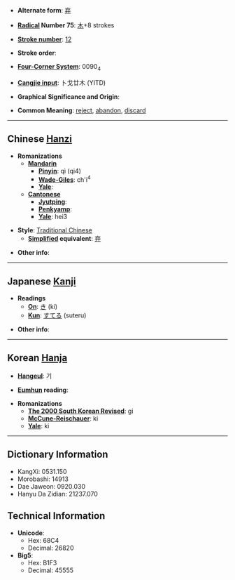 * '''Alternate form''': [[弃]]

* '''[[Wiktionary:Chinese radical index| Radical]] Number 75''': [[Wiktionary:Chinese radical index 木|木]]+8 strokes

* '''[[Wiktionary:Chinese total strokes index|Stroke number]]''': [[Wiktionary:Chinese total strokes index 12|12]]

* '''Stroke order''': 

* '''[[Wiktionary:Chinese four corner index|Four-Corner System]]''': 0090<sub>4</sub>

* '''[[Wiktionary:Chinese Cangjie index|Cangjie input]]''': 卜戈廿木 (YITD)

* '''Graphical Significance and Origin''': 

* '''Common Meaning''': [[reject]], [[abandon]], [[discard]]

----

== Chinese [[Hanzi]] ==

* '''Romanizations'''
** '''[[Mandarin]]'''
*** '''[[Pinyin]]''': qì (qi4)
*** '''[[Wade-Giles]]''': ch'i<sup>4</sup>
*** '''[[Yale]]''': 
** '''[[Cantonese]]'''
*** '''[[Jyutping]]''':
*** '''[[Penkyamp]]''': 
*** '''[[Yale]]''': hei3

* '''Style''': [[Traditional Chinese]] 
** '''[[Simplified Chinese|Simplified]] equivalent''': [[弃]]

* '''Other info''': 

----

== Japanese [[Kanji]] ==

* '''Readings'''
** '''[[On]]''': [[き]] (ki)
** '''[[Kun]]''': [[すてる]] (suteru)

* '''Other info''':  

----

== Korean [[Hanja]] ==

* '''[[Hangeul]]''': 기

* '''[[Eumhun]] reading''': 

* '''Romanizations'''
** '''[[The 2000 South Korean Revised Romanization|The 2000 South Korean Revised]]''': gi
** '''[[McCune-Reischauer]]''': ki
** '''[[Yale]]''': ki

----

== Dictionary Information ==

* KangXi: 0531.150
* Morobashi: 14913
* Dae Jaweon: 0920.030
* Hanyu Da Zidian: 21237.070

== Technical Information ==

* '''Unicode''':
** Hex: 68C4
** Decimal: 26820
* '''Big5''':
** Hex: B1F3
** Decimal: 45555